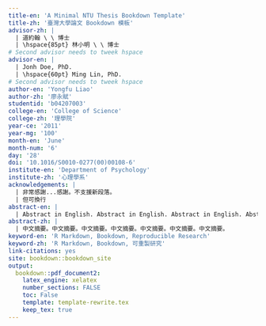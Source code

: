 ```yaml
--- 
title-en: 'A Minimal NTU Thesis Bookdown Template'
title-zh: '臺灣大學論文 Bookdown 模板'
advisor-zh: |
  | 道約翰 \ \ 博士
  | \hspace{85pt} 林小明 \ \ 博士
# Second advisor needs to tweek hspace
advisor-en: |
  | Jonh Doe, PhD.
  | \hspace{60pt} Ming Lin, PhD.
# Second advisor needs to tweek hspace
author-en: 'Yongfu Liao'
author-zh: '廖永賦'
studentid: 'b04207003'
college-en: 'College of Science'
college-zh: '理學院'
year-ce: '2011'
year-mg: '100'
month-en: 'June'
month-num: '6'
day: '28'
doi: '10.1016/S0010-0277(00)00108-6'
institute-en: 'Department of Psychology'
institute-zh: '心理學系'
acknowledgements: |
  | 非常感謝...感謝。不支援新段落。
  | 但可換行
abstract-en: |
  | Abstract in English. Abstract in English. Abstract in English. Abstract in English. 
abstract-zh: |
  | 中文摘要。中文摘要。中文摘要。中文摘要。中文摘要。中文摘要。中文摘要。
keyword-en: 'R Markdown, Bookdown, Reproducible Research'
keyword-zh: 'R Markdown, Bookdown, 可重製研究'
link-citations: yes
site: bookdown::bookdown_site
output:
  bookdown::pdf_document2:
    latex_engine: xelatex
    number_sections: FALSE
    toc: False
    template: template-rewrite.tex
    keep_tex: true
---
```


